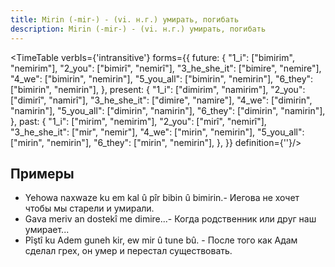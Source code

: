 ```yaml
---
title: Mirin (-mir-) - (vi. н.г.) умирать, погибать
description: Mirin (-mir-) - (vi. н.г.) умирать, погибать
---
```


<TimeTable verbIs={'intransitive'}
           forms={{
               future: {
                   "1_i": ["bimirim", "nemirim"],
                   "2_you": ["bimirî", "nemirî"],
                   "3_he_she_it": ["bimire", "nemire"],
                   "4_we": ["bimirin", "nemirin"],
                   "5_you_all": ["bimirin", "nemirin"],
                   "6_they": ["bimirin", "nemirin"],
               },
               present: {
                   "1_i": ["dimirim", "namirim"],
                   "2_you": ["dimirî", "namirî"],
                   "3_he_she_it": ["dimire", "namire"],
                   "4_we": ["dimirin", "namirin"],
                   "5_you_all": ["dimirin", "namirin"],
                   "6_they": ["dimirin", "namirin"],
               },
               past: {
                   "1_i": ["mirim", "nemirim"],
                   "2_you": ["mirî", "nemirî"],
                   "3_he_she_it": ["mir", "nemir"],
                   "4_we": ["mirin", "nemirin"],
                   "5_you_all": ["mirin", "nemirin"],
                   "6_they": ["mirin", "nemirin"],
               },
           }}
 definition={''}/>

## Примеры

* Yehowa naxwaze ku em kal û pîr bibin û bimirin.- Иегова не хочет чтобы мы старели и умирали.
* Gava meriv an dostekî me dimire...- Когда родственник или друг наш умирает...
* Pîştî ku Adem guneh kir, ew mir û tune bû. - После того как Адам сделал грех, он умер и перестал существовать.
